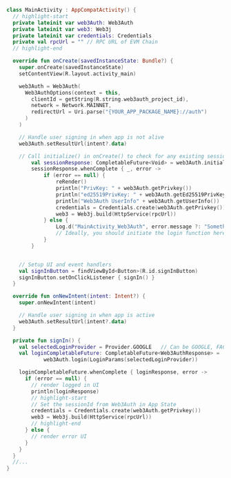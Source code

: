 ```kotlin
class MainActivity : AppCompatActivity() {
  // highlight-start
  private lateinit var web3Auth: Web3Auth
  private lateinit var web3: Web3j
  private lateinit var credentials: Credentials
  private val rpcUrl = "" // RPC URL of EVM Chain
  // highlight-end

  override fun onCreate(savedInstanceState: Bundle?) {
    super.onCreate(savedInstanceState)
    setContentView(R.layout.activity_main)

    web3Auth = Web3Auth(
      Web3AuthOptions(context = this,
        clientId = getString(R.string.web3auth_project_id),
        network = Network.MAINNET,
        redirectUrl = Uri.parse("{YOUR_APP_PACKAGE_NAME}://auth")
      )
    )

    // Handle user signing in when app is not alive
    web3Auth.setResultUrl(intent?.data)

    // Call initialize() in onCreate() to check for any existing session.
        val sessionResponse: CompletableFuture<Void> = web3Auth.initialize()
        sessionResponse.whenComplete { _, error ->
            if (error == null) {
                reRender()
                println("PrivKey: " + web3Auth.getPrivkey())
                println("ed25519PrivKey: " + web3Auth.getEd25519PrivKey())
                println("Web3Auth UserInfo" + web3Auth.getUserInfo())
                credentials = Credentials.create(web3Auth.getPrivkey())
                web3 = Web3j.build(HttpService(rpcUrl))
            } else {
                Log.d("MainActivity_Web3Auth", error.message ?: "Something went wrong")
                // Ideally, you should initiate the login function here.
            }
        }


    // Setup UI and event handlers
    val signInButton = findViewById<Button>(R.id.signInButton)
    signInButton.setOnClickListener { signIn() }
  }

  override fun onNewIntent(intent: Intent?) {
    super.onNewIntent(intent)

    // Handle user signing in when app is active
    web3Auth.setResultUrl(intent?.data)
  }

  private fun signIn() {
    val selectedLoginProvider = Provider.GOOGLE   // Can be GOOGLE, FACEBOOK, TWITCH etc.
    val loginCompletableFuture: CompletableFuture<Web3AuthResponse> =
            web3Auth.login(LoginParams(selectedLoginProvider))

    loginCompletableFuture.whenComplete { loginResponse, error ->
      if (error == null) {
        // render logged in UI
        println(loginResponse)
        // highlight-start
        // Set the sessionId from Web3Auth in App State
        credentials = Credentials.create(web3Auth.getPrivkey())
        web3 = Web3j.build(HttpService(rpcUrl))
        // highlight-end
      } else {
        // render error UI
      }
    }
  }
  //...
}
```
